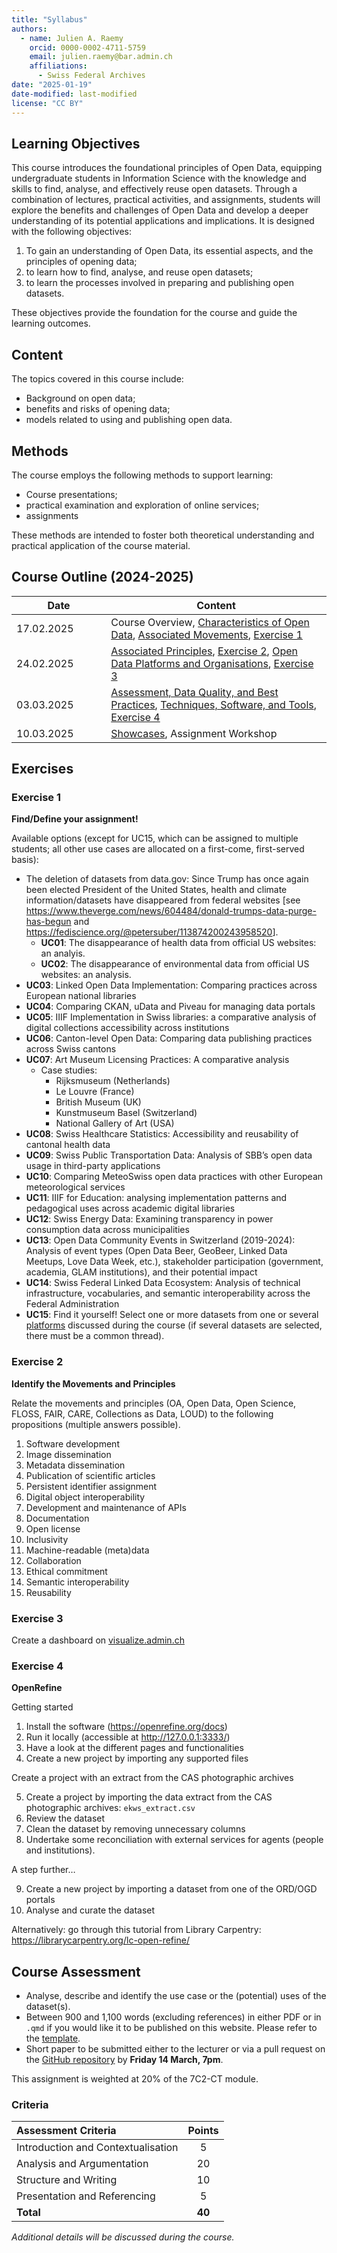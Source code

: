 ---
title: "Syllabus"
authors: 
  - name: Julien A. Raemy
    orcid: 0000-0002-4711-5759
    email: julien.raemy@bar.admin.ch
    affiliations:
      - Swiss Federal Archives
date: "2025-01-19"
date-modified: last-modified
license: "CC BY"
---

## Learning Objectives 

This course introduces the foundational principles of Open Data, equipping undergraduate students in Information Science with the knowledge and skills to find, analyse, and effectively reuse open datasets. Through a combination of lectures, practical activities, and assignments, students will explore the benefits and challenges of Open Data and develop a deeper understanding of its potential applications and implications. It is designed with the following objectives:

1. To gain an understanding of Open Data, its essential aspects, and the principles of opening data;
2. to learn how to find, analyse, and reuse open datasets;
3. to learn the processes involved in preparing and publishing open datasets.

These objectives provide the foundation for the course and guide the learning outcomes.

## Content 

The topics covered in this course include:

- Background on open data;
- benefits and risks of opening data;
- models related to using and publishing open data.

## Methods

The course employs the following methods to support learning:

- Course presentations;
- practical examination and exploration of online services;
- assignments

These methods are intended to foster both theoretical understanding and practical application of the course material.

## Course Outline (2024-2025)

| Date 	| Content 	|
|------------	|----------------------------	|
| 17.02.2025 	| Course Overview, [Characteristics of Open Data](sections/characteristics.qmd), [Associated Movements](sections/movements.qmd), [Exercise 1](#exercise-1)	| 
| 24.02.2025 	| [Associated Principles](sections/principles.qmd), [Exercise 2](#exercise-2), [Open Data Platforms and Organisations](sections/platforms.qmd), [Exercise 3](#exercise-3)                 	|
| 03.03.2025 	| [Assessment, Data Quality, and Best Practices](sections/assessment.qmd), [Techniques, Software, and Tools](sections/techniques.qmd), [Exercise 4](#exercise-4)                  	|
| 10.03.2025 	| [Showcases](sections/showcases.qmd), Assignment Workshop                	| 

## Exercises

### Exercise 1

**Find/Define your assignment!** 

Available options (except for UC15, which can be assigned to multiple students; all other use cases are allocated on a first-come, first-served basis):

- The deletion of datasets from data.gov: Since Trump has once again been elected President of the United States, health and climate information/datasets have disappeared from federal websites [see <https://www.theverge.com/news/604484/donald-trumps-data-purge-has-begun> and <https://fediscience.org/@petersuber/113874200243958520>].
  - **UC01**: The disappearance of health data from official US websites: an analyis. 
  - **UC02**: The disappearance of environmental data from official US websites: an analysis. 
- **UC03**: Linked Open Data Implementation: Comparing practices across European national libraries
- **UC04**: Comparing CKAN, uData and Piveau for managing data portals
- **UC05**: IIIF Implementation in Swiss libraries: a comparative analysis of digital collections accessibility across institutions
- **UC06**: Canton-level Open Data: Comparing data publishing practices across Swiss cantons
- **UC07**: Art Museum Licensing Practices: A comparative analysis
  - Case studies: 
    - Rijksmuseum (Netherlands)
    - Le Louvre (France)
    - British Museum (UK)
    - Kunstmuseum Basel (Switzerland)
    - National Gallery of Art (USA)
- **UC08**: Swiss Healthcare Statistics: Accessibility and reusability of cantonal health data
- **UC09**: Swiss Public Transportation Data: Analysis of SBB's open data usage in third-party applications
- **UC10**: Comparing MeteoSwiss open data practices with other European meteorological services
- **UC11**: IIIF for Education: analysing implementation patterns and pedagogical uses across academic digital libraries
- **UC12**: Swiss Energy Data: Examining transparency in power consumption data across municipalities
- **UC13**: Open Data Community Events in Switzerland (2019-2024): Analysis of event types (Open Data Beer, GeoBeer, Linked Data Meetups, Love Data Week, etc.), stakeholder participation (government, academia, GLAM institutions), and their potential impact
- **UC14**: Swiss Federal Linked Data Ecosystem: Analysis of technical infrastructure, vocabularies, and semantic interoperability across the Federal Administration
- **UC15**: Find it yourself! Select one or more datasets from one or several [platforms](sections/platforms.qmd) discussed during the course (if several datasets are selected, there must be a common thread). 

### Exercise 2

**Identify the Movements and Principles**

Relate the movements and principles (OA, Open Data, Open Science, FLOSS, FAIR, CARE, Collections as Data, LOUD) to the following propositions (multiple answers possible).

1. Software development
2. Image dissemination
3. Metadata dissemination
4. Publication of scientific articles
5. Persistent identifier assignment
6. Digital object interoperability
7. Development and maintenance of APIs
8. Documentation
9. Open license
10. Inclusivity
11. Machine-readable (meta)data
12. Collaboration
13. Ethical commitment 
14. Semantic interoperability
15. Reusability

### Exercise 3

Create a dashboard on [visualize.admin.ch](https://visualize.admin.ch/)

### Exercise 4

**OpenRefine**

Getting started

1. Install the software (<https://openrefine.org/docs>)
2. Run it locally (accessible at <http://127.0.0.1:3333/>)
3. Have a look at the different pages and functionalities
4. Create a new project by importing any supported files

Create a project with an extract from the CAS photographic archives

5. Create a project by importing the data extract from the CAS photographic archives: `ekws_extract.csv`
6. Review the dataset
7. Clean the dataset by removing unnecessary columns
8. Undertake some reconciliation with external services for agents (people and institutions).

A step further...

9. Create a new project by importing a dataset from one of the ORD/OGD portals
10. Analyse and curate the dataset

Alternatively: go through this tutorial from Library Carpentry: <https://librarycarpentry.org/lc-open-refine/>

## Course Assessment

- Analyse, describe and identify the use case or the (potential) uses of the dataset(s).
- Between 900 and 1,100 words (excluding references) in either PDF or in `.qmd` if you would like it to be published on this website. Please refer to the [template](assignments/template.qmd).
- Short paper to be submitted either to the lecturer or via a pull request on the [GitHub repository](https://github.com/julsraemy/intro-open-data) by **Friday 14 March, 7pm**.

This assignment is weighted at 20% of the 7C2-CT module.

### Criteria

|         Assessment Criteria        | Points |
|:---                                |:------:|
| Introduction and Contextualisation | 5      |
| Analysis and Argumentation         | 20     |
| Structure and Writing              | 10     |
| Presentation and Referencing       | 5      |
| **Total**                          | **40** |

*Additional details will be discussed during the course.*

<!---
Maybe, description of the dataset in DCAT-AP CH. Could also be an exercise. 
-->
